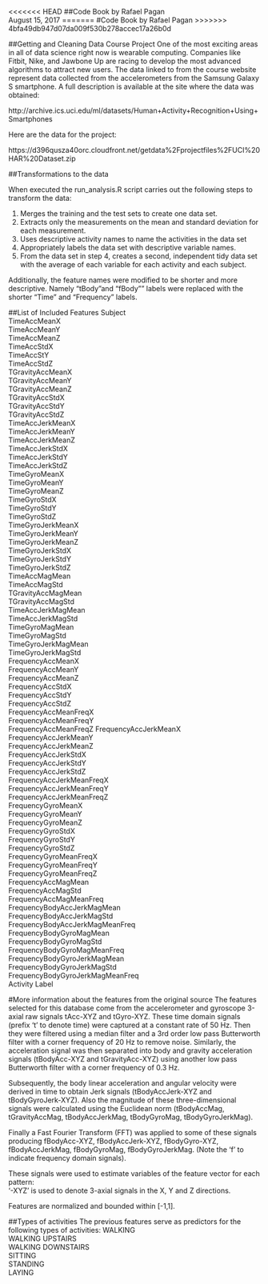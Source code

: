 <<<<<<< HEAD
##Code Book
by Rafael Pagan  
August 15, 2017
=======
#Code Book
by Rafael Pagan
>>>>>>> 4bfa49db947d07da009f530b278accec17a26b0d

##Getting and Cleaning Data Course Project
One of the most exciting areas in all of data science right now is wearable computing. Companies like Fitbit, Nike, and Jawbone Up are racing to develop the most advanced algorithms to attract new users. The data linked to from the course website represent data collected from the accelerometers from the Samsung Galaxy S smartphone. A full description is available at the site where the data was obtained:

http://archive.ics.uci.edu/ml/datasets/Human+Activity+Recognition+Using+Smartphones

Here are the data for the project:

https://d396qusza40orc.cloudfront.net/getdata%2Fprojectfiles%2FUCI%20HAR%20Dataset.zip

##Transformations to the data

When executed the run_analysis.R script carries out the following steps to transform the data:

1. Merges the training and the test sets to create one data set.
2. Extracts only the measurements on the mean and standard deviation for each measurement.
3. Uses descriptive activity names to name the activities in the data set
4. Appropriately labels the data set with descriptive variable names.
5. From the data set in step 4, creates a second, independent tidy data set with the average of each         variable for each activity and each subject.

Additionally, the feature names were modified to be shorter and more descriptive. Namely "tBody"and "fBody"" labels were replaced with the shorter "Time" and "Frequency" labels.

##List of Included Features
Subject  
TimeAccMeanX  
TimeAccMeanY  
TimeAccMeanZ  
TimeAccStdX  
TimeAccStY  
TimeAccStdZ  
TGravityAccMeanX  
TGravityAccMeanY  
TGravityAccMeanZ  
TGravityAccStdX                  
TGravityAccStdY                   
TGravityAccStdZ   
TimeAccJerkMeanX                   
TimeAccJerkMeanY                  
TimeAccJerkMeanZ  
TimeAccJerkStdX  
TimeAccJerkStdY  
TimeAccJerkStdZ  
TimeGyroMeanX   
TimeGyroMeanY                  
TimeGyroMeanZ  
TimeGyroStdX    
TimeGyroStdY                   
TimeGyroStdZ  
TimeGyroJerkMeanX  
TimeGyroJerkMeanY  
TimeGyroJerkMeanZ  
TimeGyroJerkStdX  
TimeGyroJerkStdY                
TimeGyroJerkStdZ  
TimeAccMagMean  
TimeAccMagStd   
TGravityAccMagMean  
TGravityAccMagStd  
TimeAccJerkMagMean               
TimeAccJerkMagStd  
TimeGyroMagMean     
TimeGyroMagStd                  
TimeGyroJerkMagMean   
TimeGyroJerkMagStd    
FrequencyAccMeanX  
FrequencyAccMeanY  
FrequencyAccMeanZ  
FrequencyAccStdX                
FrequencyAccStdY  
FrequencyAccStdZ  
FrequencyAccMeanFreqX           
FrequencyAccMeanFreqY  
FrequencyAccMeanFreqZ 
FrequencyAccJerkMeanX           
FrequencyAccJerkMeanY  
FrequencyAccJerkMeanZ  
FrequencyAccJerkStdX            
FrequencyAccJerkStdY  
FrequencyAccJerkStdZ  
FrequencyAccJerkMeanFreqX        
FrequencyAccJerkMeanFreqY  
FrequencyAccJerkMeanFreqZ  
FrequencyGyroMeanX  
FrequencyGyroMeanY  
FrequencyGyroMeanZ  
FrequencyGyroStdX   
FrequencyGyroStdY  
FrequencyGyroStdZ  
FrequencyGyroMeanFreqX          
FrequencyGyroMeanFreqY  
FrequencyGyroMeanFreqZ  
FrequencyAccMagMean             
FrequencyAccMagStd  
FrequencyAccMagMeanFreq  
FrequencyBodyAccJerkMagMean       
FrequencyBodyAccJerkMagStd  
FrequencyBodyAccJerkMagMeanFreq   
FrequencyBodyGyroMagMean        
FrequencyBodyGyroMagStd  
FrequencyBodyGyroMagMeanFreq   
FrequencyBodyGyroJerkMagMean    
FrequencyBodyGyroJerkMagStd  
FrequencyBodyGyroJerkMagMeanFreq  
Activity Label

#More information about the features from the original source
The features selected for this database come from the accelerometer and gyroscope 3-axial raw signals tAcc-XYZ and tGyro-XYZ. These time domain signals (prefix 't' to denote time) were captured at a constant rate of 50 Hz. Then they were filtered using a median filter and a 3rd order low pass Butterworth filter with a corner frequency of 20 Hz to remove noise. Similarly, the acceleration signal was then separated into body and gravity acceleration signals (tBodyAcc-XYZ and tGravityAcc-XYZ) using another low pass Butterworth filter with a corner frequency of 0.3 Hz. 

Subsequently, the body linear acceleration and angular velocity were derived in time to obtain Jerk signals (tBodyAccJerk-XYZ and tBodyGyroJerk-XYZ). Also the magnitude of these three-dimensional signals were calculated using the Euclidean norm (tBodyAccMag, tGravityAccMag, tBodyAccJerkMag, tBodyGyroMag, tBodyGyroJerkMag). 

Finally a Fast Fourier Transform (FFT) was applied to some of these signals producing fBodyAcc-XYZ, fBodyAccJerk-XYZ, fBodyGyro-XYZ, fBodyAccJerkMag, fBodyGyroMag, fBodyGyroJerkMag. (Note the 'f' to indicate frequency domain signals). 

These signals were used to estimate variables of the feature vector for each pattern:  
'-XYZ' is used to denote 3-axial signals in the X, Y and Z directions.

Features are normalized and bounded within [-1,1].

##Types of activities
The previous features serve as predictors for the following types of activities:
WALKING  
WALKING UPSTAIRS  
WALKING DOWNSTAIRS  
SITTING  
STANDING           
LAYING  
